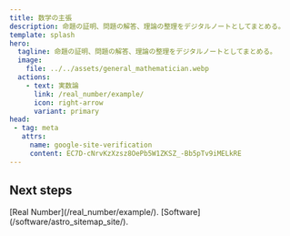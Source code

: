 ```yaml
---
title: 数学の主張
description: 命題の証明、問題の解答、理論の整理をデジタルノートとしてまとめる。
template: splash
hero:
  tagline: 命題の証明、問題の解答、理論の整理をデジタルノートとしてまとめる。
  image:
    file: ../../assets/general_mathematician.webp
  actions:
    - text: 実数論
      link: /real_number/example/
      icon: right-arrow
      variant: primary
head:
 - tag: meta
   attrs:
     name: google-site-verification
     content: EC7D-cNrvKzXzsz8OePb5W1ZKSZ_-Bb5pTv9iMELkRE
---
```



## Next steps

<CardGrid stagger>
	<Card title="実数論" icon="pencil">
    [Real Number](/real_number/example/).
	</Card>
	<Card title="ソフトウェア" icon="open-book">
		[Software](/software/astro_sitemap_site/).
	</Card>
</CardGrid>
